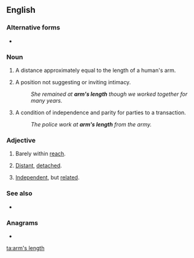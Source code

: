 {{also|arm's-length}}
==English==
{{wikipedia}}

===Alternative forms===
* {{l|en|arm's-length}}

===Noun===
{{en-noun|head=[[arm]][['s]] [[length]]}}

# A distance approximately equal to the length of a human's arm.
# {{lb|en|figuratively}} A position not suggesting or inviting intimacy.
#: ''She remained at '''arm's length''' though we worked together for many years.''
# {{lb|en|figuratively}} A condition of independence and parity for parties to a transaction.
#: ''The police work at '''arm's length''' from the army.''

===Adjective===
{{en-adj|head=[[arm]][['s]] [[length]]}}

# {{lb|en|literally}} Barely within [[reach]].
# {{lb|en|idiomatic}} [[distant|Distant]], [[detach]]ed.
# {{lb|en|idiomatic}} [[independent|Independent]], but [[related]].

===See also===
* {{l|en|armlength}}

===Anagrams===
* {{l|en|armlengths}}

[[ta:arm's length]]